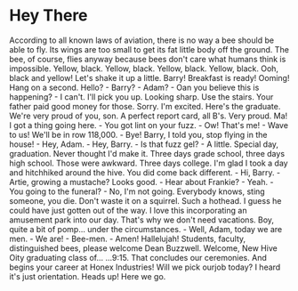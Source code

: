 # Hey There

According to all known laws of aviation, there is no way a bee should be able to fly. Its wings are too small to get its fat little body off the ground. The bee, of course, flies anyway because bees don't care what humans think is impossible. Yellow, black. Yellow, black. Yellow, black. Yellow, black. Ooh, black and yellow! Let's shake it up a little. Barry! Breakfast is ready! Ooming! Hang on a second. Hello? - Barry? - Adam? - Oan you believe this is happening? - I can't. I'll pick you up. Looking sharp. Use the stairs. Your father paid good money for those. Sorry. I'm excited. Here's the graduate. We're very proud of you, son. A perfect report card, all B's. Very proud. Ma! I got a thing going here. - You got lint on your fuzz. - Ow! That's me! - Wave to us! We'll be in row 118,000. - Bye! Barry, I told you, stop flying in the house! - Hey, Adam. - Hey, Barry. - Is that fuzz gel? - A little. Special day, graduation. Never thought I'd make it. Three days grade school, three days high school. Those were awkward. Three days college. I'm glad I took a day and hitchhiked around the hive. You did come back different. - Hi, Barry. - Artie, growing a mustache? Looks good. - Hear about Frankie? - Yeah. - You going to the funeral? - No, I'm not going. Everybody knows, sting someone, you die. Don't waste it on a squirrel. Such a hothead. I guess he could have just gotten out of the way. I love this incorporating an amusement park into our day. That's why we don't need vacations. Boy, quite a bit of pomp... under the circumstances. - Well, Adam, today we are men. - We are! - Bee-men. - Amen! Hallelujah! Students, faculty, distinguished bees, please welcome Dean Buzzwell. Welcome, New Hive Oity graduating class of... ...9:15. That concludes our ceremonies. And begins your career at Honex Industries! Will we pick ourjob today? I heard it's just orientation. Heads up! Here we go. 